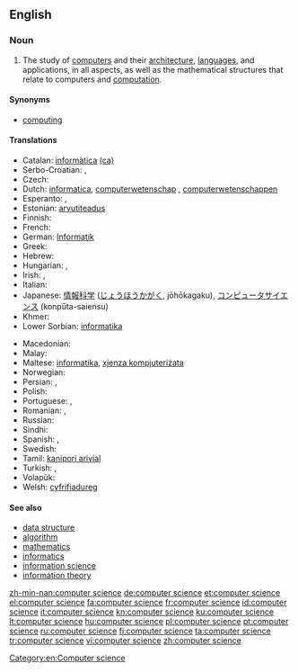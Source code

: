 ==English==
{{rfc-auto}}
{{wikipedia}}

===Noun===
{{en-noun|sg=[[computer]] [[science]]|-}}

# The study of [[computer]]s and their [[computer architecture|architecture]], [[computer language|languages]], and applications, in all aspects, as well as the mathematical structures that relate to computers and [[computation]].

====Synonyms====
* [[computing]]

====Translations====
{{trans-top|study of computers and their architecture}}
* Catalan: [[informàtica]] {{f}} [[:ca:informàtica|(ca)]]
* Serbo-Croatian: {{t|sh|računarstvo|n}}, {{t|sh|računarska znanost}}
* Czech: {{t+|cs|informatika|f}}
* Dutch: [[informatica]], [[computerwetenschap]] {{f}}, [[computerwetenschappen]] {{f|p}}
* Esperanto: {{t|eo|komputiko}}, {{t|eo|informa scienco}}
* Estonian: [[arvutiteadus]]
* Finnish: {{t+|fi|tietojenkäsittelytiede}}
* French: {{t+|fr|informatique|f}}
* German: [[Informatik]] {{f}}
* Greek: {{t|el|πληροφορική|f|tr=pliroforikí|sc=Grek}}
* Hebrew: {{t+|he|מדעי המחשב}}
* Hungarian: {{t+|hu|informatika}}, {{t|hu|számítástudomány}}
* Irish: {{t|ga|ríomheolaíocht|f}}, {{t|ga|eolaíocht ríomhaireachta|f}}
* Italian: {{t+|it|informatica|f}}
* Japanese: [[情報科学]] ([[じょうほうかがく]], jōhōkagaku), [[コンピュータサイエンス]] (konpūta-saiensu)
* Khmer: {{t|km|វិទ្យាសាស្ត្រគណិតូបករណ៍|tr=vi tyea sas keak net tob kor|sc=Khmr}}
* Lower Sorbian: [[informatika]] {{f}}
{{trans-mid}}
* Macedonian: {{t-|mk|информатика|f|tr=informátika}}
* Malay: {{t|ms|sains penkomputeran}}
* Maltese: [[informatika]], [[xjenza kompjuteriżata]]
* Norwegian: {{t|no|Informatikk}}
* Persian: {{t|fa|علوم رایانه|xs=Persian}},  {{t|fa|علوم کامپیوتر|xs=Persian}}
* Polish: {{t+|pl|informatyka|f}}
* Portuguese: {{t|pt|ciência da computação|f}}, {{t+|pt|informática|f}}
* Romanian: {{t|ro|știința calculatoarelor}}, {{t|ro|știința computerelor}}
* Russian: {{t+|ru|информатика|f}}
* Sindhi: {{t+|sd|ڳڻپيوڪيات|f}}
* Spanish: {{t+|es|informática|f}}, {{t|es|computación|f}}
* Swedish: {{t|sv|datavetenskap}}
* Tamil: [[kanipori arivial]]
* Turkish: {{t|tr|bilgisayar bilimi}}, {{t|tr|bilişim}}
* Volapük: {{t|vo|nünömav}}
* Welsh: [[cyfrifiadureg]] {{f}}
{{trans-bottom}}

====See also====
* [[data structure]]
* [[algorithm]]
* [[mathematics]]
* [[informatics]]
* [[information science]]
* [[information theory]]

[[Category:en:Computer science]]

[[zh-min-nan:computer science]]
[[de:computer science]]
[[et:computer science]]
[[el:computer science]]
[[fa:computer science]]
[[fr:computer science]]
[[id:computer science]]
[[it:computer science]]
[[kn:computer science]]
[[ku:computer science]]
[[lt:computer science]]
[[hu:computer science]]
[[pl:computer science]]
[[pt:computer science]]
[[ru:computer science]]
[[fi:computer science]]
[[ta:computer science]]
[[tr:computer science]]
[[vi:computer science]]
[[zh:computer science]]